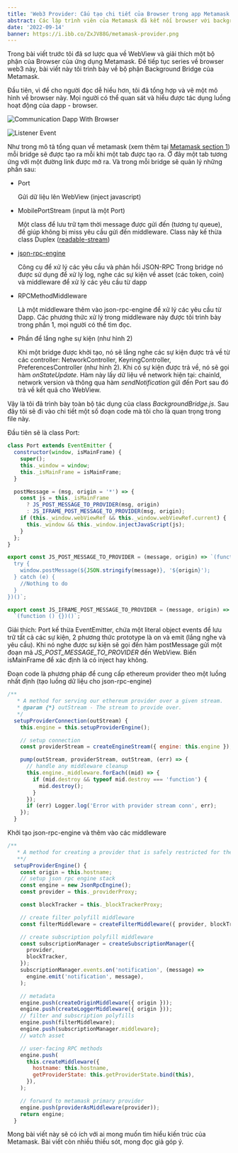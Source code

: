 ---
title: 'Web3 Provider: Cấu tạo chi tiết của Browser trong app Metamask phần 2'
abstract: Các lập trình viên của Metamask đã kết nối browser với background bridge như thế nào?
date: '2022-09-14'
banner: https://i.ibb.co/ZxJV88G/metamask-provider.png
---

Trong bài viết trước tôi đã sơ lược qua về WebView và giải thích một bộ phận của Browser của ứng dụng Metamask.
Để tiếp tục series về browser web3 này, bài viết này tôi trình bày về bộ phận Background Bridge của Metamask.

Đầu tiên, vì để cho người đọc dễ hiểu hơn, tôi đã tổng hợp và vẽ một mô hình về browser này. Mọi người có thể quan sát và hiểu được tác dụng luồng hoạt động của dapp - browser.

![Communication Dapp With Browser](https://i.ibb.co/4tHtS3t/Picture1.png)

![Listener Event](https://i.ibb.co/jVZ7PF5/Picture2.png)

Như trong mô tả tổng quan về metamask (xem thêm tại [Metamask section 1](/articles/metamask-provider-dapp-architecture-p1/)) mỗi bridge sẽ được tạo ra
mỗi khi một tab được tạo ra. Ở đây một tab tương ứng với một đường link được mở ra. Và trong mỗi bridge sẽ quản lý những phần sau:
- Port

  Gửi dữ liệu lên WebView (inject javascript)
- MobilePortStream (input là một Port)

  Một class để lưu trữ tạm thời message được gửi đến (tương tự queue), để giúp không bị miss yêu cầu gửi đến middleware.
  Class này kế thừa class Duplex ([readable-stream](https://www.npmjs.com/package/readable-stream))

- [json-rpc-engine](https://github.com/MetaMask/json-rpc-engine)

  Công cụ để xử lý các yêu cầu và phản hồi JSON-RPC
  Trong bridge nó được sử dụng để xử lý log, nghe các sự kiện về asset (các token, coin) và middleware để xử lý các yêu cầu từ dapp
- RPCMethodMiddleware

  Là một middleware thêm vào json-rpc-engine để xử lý các yêu cầu từ Dapp. Các phương thức xử lý trong middleware này được tôi trình bày trong  phần 1, mọi người có thể tìm đọc.

- Phần để lắng nghe sự kiện (như hình 2)

  Khi một bridge được khởi tạo, nó sẽ lắng nghe các sự kiện được trả về từ các controller: NetworkController, KeyringController, PreferencesController (như hình 2).
  Khi có sự kiện được trả về, nó sẽ gọi hàm *onStateUpdate*. Hàm này lấy dữ liệu về network hiện tại: chainId, network version và thông qua hàm *sendNotification* gửi đến Port
  sau đó trả về kết quả cho WebView.

Vậy là tôi đã trình bày toàn bộ tác dụng của class *BackgroundBridge.js*. Sau đây tôi sẽ đi vào chi tiết một số đoạn code mà tôi cho là quan trọng trong file này.

Đầu tiên sẽ là class Port:

```js
class Port extends EventEmitter {
  constructor(window, isMainFrame) {
    super();
    this._window = window;
    this._isMainFrame = isMainFrame;
  }

  postMessage = (msg, origin = '*') => {
    const js = this._isMainFrame
      ? JS_POST_MESSAGE_TO_PROVIDER(msg, origin)
      : JS_IFRAME_POST_MESSAGE_TO_PROVIDER(msg, origin);
    if (this._window.webViewRef && this._window.webViewRef.current) {
      this._window && this._window.injectJavaScript(js);
    }
  };
}
```

```js
export const JS_POST_MESSAGE_TO_PROVIDER = (message, origin) => `(function () {
  try {
    window.postMessage(${JSON.stringify(message)}, '${origin}');
  } catch (e) {
    //Nothing to do
  }
})()`;

export const JS_IFRAME_POST_MESSAGE_TO_PROVIDER = (message, origin) =>
  `(function () {})()`;
```

Giải thích: Port kế thừa EventEmitter, chứa một literal object events để lưu trữ tất cả các sự kiện, 2 phương thức prototype là on và emit (lắng nghe và yêu cầu).
  Khi nó nghe được sự kiện sẽ gọi đến hàm postMessage gửi một đoạn mã *JS_POST_MESSAGE_TO_PROVIDER* đến WebView. Biến isMainFrame để xác định là có inject hay không.

Đoạn code là phương pháp để cung cấp ethereum provider theo một luồng nhất định (tạo luồng dữ liệu cho json-rpc-engine)

```js
/**
   * A method for serving our ethereum provider over a given stream.
   * @param {*} outStream - The stream to provide over.
   */
  setupProviderConnection(outStream) {
    this.engine = this.setupProviderEngine();

    // setup connection
    const providerStream = createEngineStream({ engine: this.engine });

    pump(outStream, providerStream, outStream, (err) => {
      // handle any middleware cleanup
      this.engine._middleware.forEach((mid) => {
        if (mid.destroy && typeof mid.destroy === 'function') {
          mid.destroy();
        }
      });
      if (err) Logger.log('Error with provider stream conn', err);
    });
  }
```

Khởi tạo json-rpc-engine và thêm vào các middleware

```js
/**
   * A method for creating a provider that is safely restricted for the requesting domain.
   **/
  setupProviderEngine() {
    const origin = this.hostname;
    // setup json rpc engine stack
    const engine = new JsonRpcEngine();
    const provider = this._providerProxy;

    const blockTracker = this._blockTrackerProxy;

    // create filter polyfill middleware
    const filterMiddleware = createFilterMiddleware({ provider, blockTracker });

    // create subscription polyfill middleware
    const subscriptionManager = createSubscriptionManager({
      provider,
      blockTracker,
    });
    subscriptionManager.events.on('notification', (message) =>
      engine.emit('notification', message),
    );

    // metadata
    engine.push(createOriginMiddleware({ origin }));
    engine.push(createLoggerMiddleware({ origin }));
    // filter and subscription polyfills
    engine.push(filterMiddleware);
    engine.push(subscriptionManager.middleware);
    // watch asset

    // user-facing RPC methods
    engine.push(
      this.createMiddleware({
        hostname: this.hostname,
        getProviderState: this.getProviderState.bind(this),
      }),
    );

    // forward to metamask primary provider
    engine.push(providerAsMiddleware(provider));
    return engine;
  }
```

Mong bài viết này sẽ có ích với ai mong muốn tìm hiểu kiến trúc của Metamask. Bài viết còn nhiều thiếu sót, mong đọc giả góp ý.
